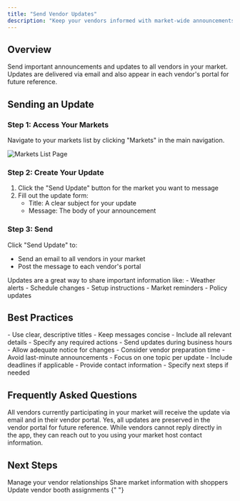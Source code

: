 ```yaml
---
title: "Send Vendor Updates"
description: "Keep your vendors informed with market-wide announcements"
---
```


## Overview

Send important announcements and updates to all vendors in your market. Updates are delivered via email and also appear in each vendor's portal for future reference.

## Sending an Update

### Step 1: Access Your Markets

Navigate to your markets list by clicking "Markets" in the main navigation.

<Frame caption="Markets List Page - Click 'Send Update' to message all vendors">
  <img src="/images/send-update.png" alt="Markets List Page" />
</Frame>

### Step 2: Create Your Update

1. Click the "Send Update" button for the market you want to message
2. Fill out the update form:
   - Title: A clear subject for your update
   - Message: The body of your announcement

### Step 3: Send

Click "Send Update" to:

- Send an email to all vendors in your market
- Post the message to each vendor's portal

<Note>
  Updates are a great way to share important information like: - Weather alerts
  - Schedule changes - Setup instructions - Market reminders - Policy updates
</Note>

## Best Practices

<AccordionGroup>
  <Accordion icon="pen" title="Writing Tips">
    - Use clear, descriptive titles - Keep messages concise - Include all
    relevant details - Specify any required actions
  </Accordion>
  <Accordion icon="clock" title="Timing">
    - Send updates during business hours - Allow adequate notice for changes -
    Consider vendor preparation time - Avoid last-minute announcements
  </Accordion>
  <Accordion icon="list-check" title="Content Guidelines">
    - Focus on one topic per update - Include deadlines if applicable - Provide
    contact information - Specify next steps if needed
  </Accordion>
</AccordionGroup>

## Frequently Asked Questions

<AccordionGroup>
  <Accordion icon="users" title="Who receives updates?">
    All vendors currently participating in your market will receive the update
    via email and in their vendor portal.
  </Accordion>
  <Accordion icon="clock-rotate-left" title="Can vendors see past updates?">
    Yes, all updates are preserved in the vendor portal for future reference.
  </Accordion>
  <Accordion icon="reply" title="How can vendors respond to updates?">
    While vendors cannot reply directly in the app, they can reach out to you
    using your market host contact information.
  </Accordion>
</AccordionGroup>

## Next Steps

<CardGroup>
  <Card
    title="Vendor Management"
    icon="users"
    href="/essentials/vendor-management"
  >
    Manage your vendor relationships
  </Card>
  <Card
    title="Digital Market Guide"
    icon="qrcode"
    href="/essentials/digital-market-guide"
  >
    Share market information with shoppers
  </Card>
  <Card title="Booth Map" icon="map" href="/essentials/booth-map">
    Update vendor booth assignments
  </Card>
</CardGroup>{" "}

